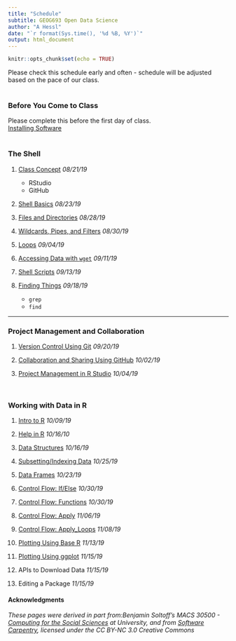 ```yaml
---
title: "Schedule"
subtitle: GEOG693 Open Data Science
author: "A Hessl"
date: "`r format(Sys.time(), '%d %B, %Y')`"
output: html_document
---
```


```r
knitr::opts_chunk$set(echo = TRUE)
```
Please check this schedule early and often - schedule will be adjusted based on the pace of our class.  
<br/>

### __Before You Come to Class__  
Please complete this before the first day of class.  
[Installing Software](./lectures/InstallingSoftware.html)    
<br/>

### __The Shell__

1) [Class Concept](./lectures/ClassConcept.html) _08/21/19_  
    + RStudio  
    + GitHub  

2) [Shell Basics](./lectures/ShellBasics.html) _08/23/19_   

4) [Files and Directories](./lectures/FilesDirectories.html) _08/28/19_  

5) [Wildcards, Pipes, and Filters](./lectures/WildcardsPipesFilters.html) _08/30/19_   

6) [Loops](./lectures/Loops.html) _09/04/19_  

7) [Accessing Data with `wget`](./lectures/wget.html)  _09/11/19_  

8) [Shell Scripts](./lectures/ShellScripts.html) _09/13/19_  

9) [Finding Things](./lectures/Find_grep.html)  _09/18/19_
    + `grep`  
    + `find`  


***  

### __Project Management and Collaboration__

1) [Version Control Using Git](./lectures/Git.html) _09/20/19_

2) [Collaboration and Sharing Using GitHub](./lectures/GitHub.html) _10/02/19_

3) [Project Management in R Studio](./lectures/RStudioProjMan.html) _10/04/19_

<br/>

### __Working with Data in R__  

1) [Intro to R](./lectures/RIntro.html) _10/09/19_

2) [Help in R](./lectures/RHelp.html) _10/16/10_

2) [Data Structures](./lectures/RDataStructures.html)  _10/16/19_

2) [Subsetting/Indexing Data](./lectures/RSubsetting.html)  _10/25/19_

3) [Data Frames](./lectures/RDataframes.html)  _10/23/19_

4) [Control Flow: If/Else](./lectures/RIfElse.html)  _10/30/19_

5) [Control Flow: Functions](./lectures/RFunctions.html) _10/30/19_

6) [Control Flow: Apply](./lectures/RApply.html)  _11/06/19_

7) [Control Flow: Apply_Loops](./lectures/RApply_Loops.html)  _11/08/19_

8) [Plotting Using Base R](./lectures/RBaseRPlotting.html)  _11/13/19_

9) [Plotting Using ggplot](./lectures/Rggplot.html)  _11/15/19_

10) APIs to Download Data  _11/15/19_

11) Editing a Package  _11/15/19_

#### __Acknowledgments__
_These pages were derived in part from:Benjamin Soltoff's MACS 30500 - [Computing for the Social Sciences](https://cfss.uchicago.edu/) at University, and from [Software Carpentry](software-carpentry.org), licensed under the CC BY-NC 3.0 Creative Commons_

